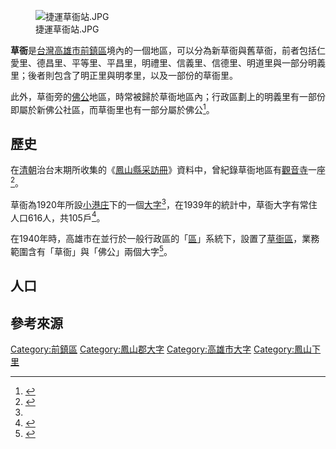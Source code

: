{{Infobox Hokkien name
| title      = 草衙
| hanji      = 草衙
| poj        = Chháu-gê
| hanlo      = 
| tl         = Tsháu-gê
| bp         = 
| hokkienipa = 
| lm         = 
| image      = 
| image_size = 
| caption    = 
}}
[[File:捷運草衙站.JPG|thumb]]

'''草衙'''是[[台灣|台灣]][[高雄市|高雄市]][[前鎮區|前鎮區]]境內的一個地區，可以分為新草衙與舊草衙，前者包括仁愛里、德昌里、平等里、平昌里，明禮里、信義里、信德里、明道里與一部分明義里；後者則包含了明正里與明孝里，以及一部份的草衙里。

此外，草衙旁的[[佛公|佛公]]地區，時常被歸於草衙地區內；行政區劃上的明義里有一部份即屬於新佛公社區，而草衙里也有一部分屬於佛公<ref name="Lim2007">{{cite thesis|title=高雄市草衙地區聚落發展與變遷之研究（終戰後—2006）|year=2007|degree=碩士|author=林玲如|publisher=國立臺南大學 台灣文化研究所}}</ref>。

== 歷史 ==
在[[台灣清治時期|清朝]]治台末期所收集的《[[鳳山縣采訪冊|鳳山縣采訪冊]]》資料中，曾紀錄草衙地區有[[觀音寺|觀音寺]]一座<ref>{{cite book|author=盧德嘉|year=1894|title=鳳山縣采訪冊}}</ref>。

草衙為1920年所設[[小港庄|小港庄]]下的一個[[大字|大字]]<ref name="Lim2007"/>，在1939年的統計中，草衙大字有常住人口616人，共105戶<ref>{{cite book|title=昭和十四年末 臺灣常住戶口統計|year=1940|author=臺灣總督官房企畫部}}</ref>。

在1940年時，高雄市在並行於一般行政區的「[[區_(州廳轄市)|區]]」系統下，設置了[[草衙區|草衙區]]，業務範圍含有「草衙」與「佛公」兩個大字<ref>{{cite journal|title=告示 高雄市告示第二十六號|journal=高雄市報|date=1940-10-01|volume=632}}</ref>。
== 人口 ==
{{Historical populations
|type = Taiwan
|footnote = 來源: {{cite web|url=http://sowf.moi.gov.tw/stat/month/list.htm |publisher=[[中華民國內政部|內政部]] |title=內政部統計月報-各鄉鎮市區人口數 |deadurl=yes |archiveurl=https://web.archive.org/web/20141026121339/http://sowf.moi.gov.tw/stat/month/list.htm |archivedate=2014-10-26 }}
|2011	|11300
|2016	|11034

}}

== 參考來源 ==
{{reflist}}

{{鳳山郡}}
{{高雄市舊町名}}

{{TW-stub}}
[[Category:前鎮區|Category:前鎮區]]
[[Category:鳳山郡大字|Category:鳳山郡大字]]
[[Category:高雄市大字|Category:高雄市大字]]
[[Category:鳳山下里|Category:鳳山下里]]